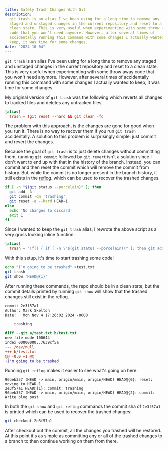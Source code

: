 ```yaml
---
title: Safely Trash Changes With Git
description:
  git trash is an alias I've been using for a long time to remove any
  staged and unstaged changes in the current repository and reset to a
  clean state. This is very useful when experimenting with some throw away
  code that you won't need anymore. However, after several times of
  accidentally running this command with some changes I actually wanted to
  keep, it was time for some changes.
date: "2024-10-04"
---
```


`git trash` is an alias I've been using for a long time to remove any
staged and unstaged changes in the current repository and reset to a clean
state. This is very useful when experimenting with some throw away code
that you won't need anymore. However, after several times of accidentally
running this command with some changes I actually wanted to keep, it was
time for some changes.

My original version of `git trash` was the following which reverts all
changes to tracked files and deletes any untracked files.

```toml ~/.gitconfig
[alias]
  trash = !git reset --hard && git clean -fd
```

The problem with this approach, is the changes are gone for good when you
run it. There is no way to recover them if you run `git trash`
accidentally. A solution to this problem is surprisingly simple: just
commit and revert the changes.

Because the goal of `git trash` is to just delete changes without
committing them, running `git commit` followed by `git revert` isn't a
solution since I don't want to end up with that in the history of the
branch. Instead, you can commit and then reset the commit which will remove
the commit from history. But, while the commit is no longer present in the
branch history, it still exists in the
[reflog](https://git-scm.com/docs/git-reflog). which can be used to recover
the trashed changes.

```bash
if [ -n "$(git status --porcelain)" ]; then
  git add -A
  git commit -qm 'trashing'
  git reset -q --hard HEAD~1
else
  echo 'No changes to discard'
  exit 1
fi
```

Since I wanted to keep the `git trash` alias, I rewrote the above script as
a very gross looking inline function:

```toml ~/.gitconfig
[alias]
  trash = "!f() { if [ -n \"$(git status --porcelain)\" ]; then git add -A && git commit -qm 'trashing' && git reset -q --hard HEAD~1; else echo 'No changes to discard'; exit 1; fi; }; f"
```

With this setup, it's time to start trashing some code!

```bash
echo "I'm going to be trashed" >test.txt
git trash
git show 'HEAD@{1}'
```

After running these commands, the repo should be in a clean state, but the
commit details printed by running `git show` will show that the trashed
changes still exist in the reflog.

```diff
commit 2e3f57a1
Author: Mark Skelton
Date:   Mon Nov 4 17:26:02 2024 -0600

    trashing

diff --git a/test.txt b/test.txt
new file mode 100644
index 00000000..7639cf5a
--- /dev/null
+++ b/test.txt
@@ -0,0 +1 @@
+I'm going to be trashed
```

Running `git reflog` makes it easier to see what's going on here:

```
96beb357 (HEAD -> main, origin/main, origin/HEAD) HEAD@{0}: reset: moving to HEAD~1
2e3f57a1 HEAD@{1}: commit: trashing
96beb357 (HEAD -> main, origin/main, origin/HEAD) HEAD@{2}: commit: Write blog post
```

In both the `git show` and `git reflog` commands the commit sha of
`2e3f57a1` is printed which can be used to recover the trashed changes:

```bash
git checkout 2e3f57a1
```

After checkout out the commit, all the changes you trashed will be
restored. At this point it's as simple as committing any or all of the
trashed changes to a branch to then continue working on them from there.

